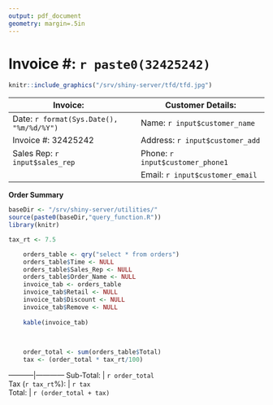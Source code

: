 ```yaml
---
output: pdf_document
geometry: margin=.5in
---
```

# Invoice #: `r paste0(32425242)`   
```r
knitr::include_graphics("/srv/shiny-server/tfd/tfd.jpg")
```
\begin{center}
| 2855 Industrial Plaza Drive | Tallahassee, FL 32301 | (850) 545 7112 |  
\end{center}



| **Invoice:**    | |**Customer Details:** |
|----------------|-|-----------------|
|Date: `r format(Sys.Date(), "%m/%d/%Y") `| | Name: `r input$customer_name` |
|Invoice #: 32425242  |  | Address: `r input$customer_add` |
|Sales Rep: `r input$sales_rep `|  | Phone: `r input$customer_phone1` |
| |  | Email: `r input$customer_email` |

\center __Order Summary__ \center
```r

baseDir <- "/srv/shiny-server/utilities/"
source(paste0(baseDir,"query_function.R"))
library(knitr)

tax_rt <- 7.5

    orders_table <- qry("select * from orders")
    orders_table$Time <- NULL
    orders_table$Sales_Rep <- NULL
    orders_table$Order_Name <- NULL
    invoice_tab <- orders_table
    invoice_tab$Retail <- NULL
    invoice_tab$Discount <- NULL
    invoice_tab$Remove <- NULL
    
    kable(invoice_tab)
  
    
```

```r
    order_total <- sum(orders_table$Total)
    tax <- (order_total * tax_rt/100)
```
-----------|------------
Sub-Total: | `r order_total `  
Tax (`r tax_rt`%):  | `r tax `  
Total: | `r (order_total + tax) `
